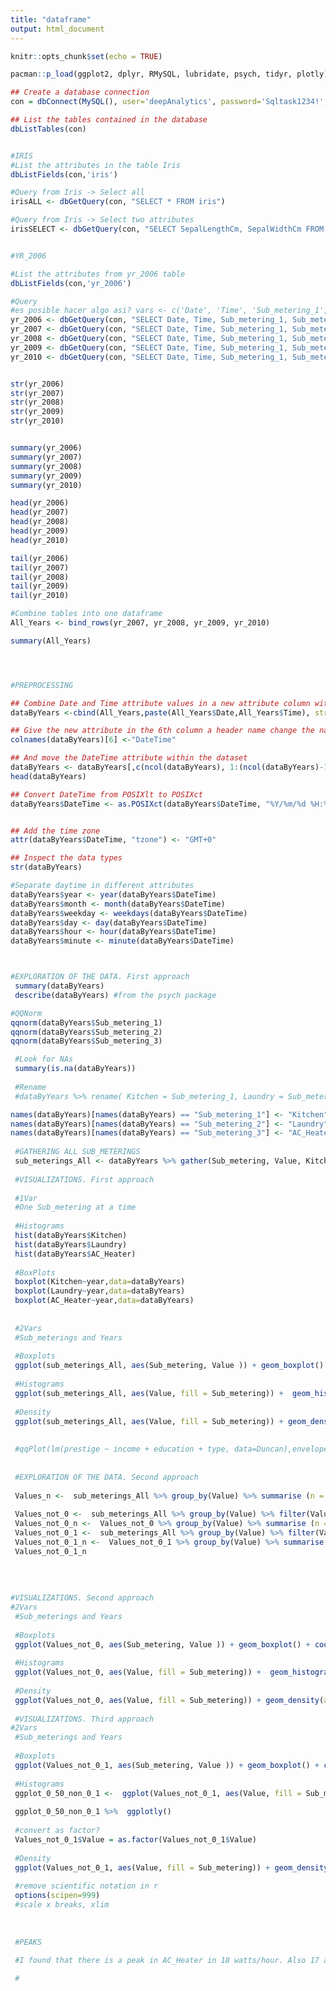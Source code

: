 ```yaml
---
title: "dataframe"
output: html_document
---
```


```r
knitr::opts_chunk$set(echo = TRUE)
```

```r
pacman::p_load(ggplot2, dplyr, RMySQL, lubridate, psych, tidyr, plotly)

## Create a database connection 
con = dbConnect(MySQL(), user='deepAnalytics', password='Sqltask1234!', dbname='dataanalytics2018', host='data-analytics-2018.cbrosir2cswx.us-east-1.rds.amazonaws.com')

## List the tables contained in the database 
dbListTables(con)


#IRIS
#List the attributes in the table Iris
dbListFields(con,'iris')

#Query from Iris -> Select all
irisALL <- dbGetQuery(con, "SELECT * FROM iris")

#Query from Iris -> Select two attributes
irisSELECT <- dbGetQuery(con, "SELECT SepalLengthCm, SepalWidthCm FROM iris")


#YR_2006

#List the attributes from yr_2006 table
dbListFields(con,'yr_2006')

#Query
#es posible hacer algo asi? vars <- c('Date', 'Time', 'Sub_metering_1', 'Sub_metering_2', 'Sub_metering_3')
yr_2006 <- dbGetQuery(con, "SELECT Date, Time, Sub_metering_1, Sub_metering_2, Sub_metering_3 FROM yr_2006")
yr_2007 <- dbGetQuery(con, "SELECT Date, Time, Sub_metering_1, Sub_metering_2, Sub_metering_3 FROM yr_2007")
yr_2008 <- dbGetQuery(con, "SELECT Date, Time, Sub_metering_1, Sub_metering_2, Sub_metering_3 FROM yr_2008")
yr_2009 <- dbGetQuery(con, "SELECT Date, Time, Sub_metering_1, Sub_metering_2, Sub_metering_3 FROM yr_2009")
yr_2010 <- dbGetQuery(con, "SELECT Date, Time, Sub_metering_1, Sub_metering_2, Sub_metering_3 FROM yr_2010")


str(yr_2006)
str(yr_2007)
str(yr_2008)
str(yr_2009)
str(yr_2010)


summary(yr_2006)
summary(yr_2007)
summary(yr_2008)
summary(yr_2009)
summary(yr_2010)

head(yr_2006)
head(yr_2007)
head(yr_2008)
head(yr_2009)
head(yr_2010)

tail(yr_2006)
tail(yr_2007)
tail(yr_2008)
tail(yr_2009)
tail(yr_2010)

#Combine tables into one dataframe
All_Years <- bind_rows(yr_2007, yr_2008, yr_2009, yr_2010)

summary(All_Years)




#PREPROCESSING

## Combine Date and Time attribute values in a new attribute column with Paste
dataByYears <-cbind(All_Years,paste(All_Years$Date,All_Years$Time), stringsAsFactors=FALSE)

## Give the new attribute in the 6th column a header name change the name
colnames(dataByYears)[6] <-"DateTime"

## And move the DateTime attribute within the dataset
dataByYears <- dataByYears[,c(ncol(dataByYears), 1:(ncol(dataByYears)-1))]
head(dataByYears)

## Convert DateTime from POSIXlt to POSIXct 
dataByYears$DateTime <- as.POSIXct(dataByYears$DateTime, "%Y/%m/%d %H:%M:%S")


## Add the time zone
attr(dataByYears$DateTime, "tzone") <- "GMT+0"

## Inspect the data types
str(dataByYears)

#Separate daytime in different attributes
dataByYears$year <- year(dataByYears$DateTime)
dataByYears$month <- month(dataByYears$DateTime)
dataByYears$weekday <- weekdays(dataByYears$DateTime)
dataByYears$day <- day(dataByYears$DateTime)
dataByYears$hour <- hour(dataByYears$DateTime)
dataByYears$minute <- minute(dataByYears$DateTime)



#EXPLORATION OF THE DATA. First approach
 summary(dataByYears) 
 describe(dataByYears) #from the psych package

#QQNorm
qqnorm(dataByYears$Sub_metering_1)
qqnorm(dataByYears$Sub_metering_2)
qqnorm(dataByYears$Sub_metering_3)

 #Look for NAs
 summary(is.na(dataByYears))
 
 #Rename
 #dataByYears %>% rename( Kitchen = Sub_metering_1, Laundry = Sub_metering_2, AC_Heater = Sub_metering_3) dplyer

names(dataByYears)[names(dataByYears) == "Sub_metering_1"] <- "Kitchen"
names(dataByYears)[names(dataByYears) == "Sub_metering_2"] <- "Laundry"
names(dataByYears)[names(dataByYears) == "Sub_metering_3"] <- "AC_Heater"
 
 #GATHERING ALL SUB_METERINGS
 sub_meterings_All <- dataByYears %>% gather(Sub_metering, Value, Kitchen:AC_Heater)
 
 #VISUALIZATIONS. First approach
 
 #1Var
 #One Sub_metering at a time
 
 #Histograms
 hist(dataByYears$Kitchen)
 hist(dataByYears$Laundry)
 hist(dataByYears$AC_Heater)
 
 #BoxPlots
 boxplot(Kitchen~year,data=dataByYears) 
 boxplot(Laundry~year,data=dataByYears) 
 boxplot(AC_Heater~year,data=dataByYears) 
 
 
 #2Vars
 #Sub_meterings and Years
 
 #Boxplots
 ggplot(sub_meterings_All, aes(Sub_metering, Value )) + geom_boxplot() + coord_flip() + facet_grid(.~year)
 
 #Histograms
 ggplot(sub_meterings_All, aes(Value, fill = Sub_metering)) +  geom_histogram(alpha = 0.5, aes(y = ..density..), position = 'identity')
 
 #Density
 ggplot(sub_meterings_All, aes(Value, fill = Sub_metering)) + geom_density(alpha = 0.2)
 
 
 #qqPlot(lm(prestige ~ income + education + type, data=Duncan),envelope=.99)
 
 
 #EXPLORATION OF THE DATA. Second approach
 
 Values_n <-  sub_meterings_All %>% group_by(Value) %>% summarise (n = n()) %>% mutate(freq = n / sum(n))
 
 Values_not_0 <-  sub_meterings_All %>% group_by(Value) %>% filter(Value!=0)
 Values_not_0_n <-  Values_not_0 %>% group_by(Value) %>% summarise (n = n()) %>% mutate(freq = n / sum(n))
 Values_not_0_1 <-  sub_meterings_All %>% group_by(Value) %>% filter(Value>1)
 Values_not_0_1_n <-  Values_not_0_1 %>% group_by(Value) %>% summarise (n = n()) %>% mutate(freq = n / sum(n))
 Values_not_0_1_n
 
 
 
 
#VISUALIZATIONS. Second approach
#2Vars
 #Sub_meterings and Years
 
 #Boxplots
 ggplot(Values_not_0, aes(Sub_metering, Value )) + geom_boxplot() + coord_flip() + facet_grid(.~year)
 
 #Histograms
 ggplot(Values_not_0, aes(Value, fill = Sub_metering)) +  geom_histogram(alpha = 0.5, aes(y = ..density..), position = 'identity')
 
 #Density
 ggplot(Values_not_0, aes(Value, fill = Sub_metering)) + geom_density(alpha = 0.2)
 
 #VISUALIZATIONS. Third approach
#2Vars
 #Sub_meterings and Years
 
 #Boxplots
 ggplot(Values_not_0_1, aes(Sub_metering, Value )) + geom_boxplot() + coord_flip() + facet_grid(.~year)
 
 #Histograms
 ggplot_0_50_non_0_1 <-  ggplot(Values_not_0_1, aes(Value, fill = Sub_metering)) +  geom_histogram(bin=50, stat="count") 
 
 ggplot_0_50_non_0_1 %>%  ggplotly()
 
 #convert as factor?
 Values_not_0_1$Value = as.factor(Values_not_0_1$Value)
 
 #Density
 ggplot(Values_not_0_1, aes(Value, fill = Sub_metering)) + geom_density(alpha = 0.2)
 
 #remove scientific notation in r
 options(scipen=999)
 #scale x breaks, xlim
 
 
 
 #PEAKS
 
 #I found that there is a peak in AC_Heater in 18 watts/hour. Also 17 and 19 are hight, so that might correspond to the oscillation of watts in the turning on and off. 

 # 
 
 
```
